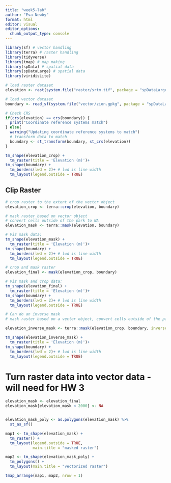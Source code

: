 ```yaml
---
title: "week5-lab"
author: "Eva Newby"
format: html
editor: visual
editor_options: 
  chunk_output_type: console
---
```


```r
library(sf) # vector handling
library(terra) # raster handling
library(tidyverse)
library(tmap) # map making
library(spData) # spatial data
library(spDataLarge) # spatial data
library(viridisLite)
```

```r
# load raster dataset
elevation <- rast(system.file("raster/srtm.tif", package = "spDataLarge"))

# load vector dataset
boundary <- read_sf(system.file("vector/zion.gpkg", package = "spDataLarge"))
```

```r
# Check CRS
if(crs(elevation) == crs(boundary)) {
  print("Coordinate reference systems match")
} else{
  warning("Updating coordinate reference systems to match")
  # transform data to match
  boundary <- st_transform(boundary, st_crs(elevation))
}
```

```r
tm_shape(elevation_crop) +
  tm_raster(title = 'Elevation (m)')+
tm_shape(boundary) +
  tm_borders(lwd = 2)+ # lwd is line width
  tm_layout(legend.outside = TRUE)
```

## Clip Raster
```r
# crop raster to the extent of the vector object
elevation_crop <- terra::crop(elevation, boundary)

# mask raster based on vector object
# convert cells outside of the park to NA
elevation_mask <- terra::mask(elevation, boundary)
```

```r
# Viz mask data:
tm_shape(elevation_mask) +
  tm_raster(title = 'Elevation (m)')+
tm_shape(boundary) +
  tm_borders(lwd = 2)+ # lwd is line width
  tm_layout(legend.outside = TRUE)
```

```r
# crop and mask raster
elevation_final <- mask(elevation_crop, boundary)
```

```r
# Viz mask and crop data:
tm_shape(elevation_final) +
  tm_raster(title = 'Elevation (m)')+
tm_shape(boundary) +
  tm_borders(lwd = 2)+ # lwd is line width
  tm_layout(legend.outside = TRUE)
```

```r
# Can do an inverse mask
# mask raster based on a vector object, convert cells outside of the park to NA

elevation_inverse_mask <- terra::mask(elevation_crop, boundary, inverse = TRUE)
```

```r
tm_shape(elevation_inverse_mask) +
  tm_raster(title = 'Elevation (m)')+
tm_shape(boundary) +
  tm_borders(lwd = 2)+ # lwd is line width
  tm_layout(legend.outside = TRUE)
```

# Turn raster data into vector data - will need for HW 3
```r
elevation_mask <- elevation_final
elevation_mask[elevation_mask < 2000] <- NA


elevation_mask_poly <- as.polygons(elevation_mask) %>% 
  st_as_sf()
```

```r
map1 <- tm_shape(elevation_mask) +
  tm_raster() +
  tm_layout(legend.outside = TRUE,
            main.title = "masked raster")

map2 <- tm_shape(elevation_mask_poly) +
  tm_polygons() +
  tm_layout(main.title = "vectorized raster")

tmap_arrange(map1, map2, nrow = 1)
```

```r

```


